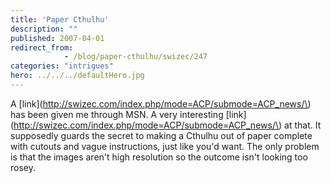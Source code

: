 ```yaml
---
title: 'Paper Cthulhu'
description: ""
published: 2007-04-01
redirect_from: 
            - /blog/paper-cthulhu/swizec/247
categories: "intrigues"
hero: ../../../defaultHero.jpg
---
```

A [link](http://swizec.com/index.php/mode=ACP/submode=ACP_news/\) has been given me through MSN. A very interesting [link](http://swizec.com/index.php/mode=ACP/submode=ACP_news/\) at that. It supposedly guards the secret to making a Cthulhu out of paper complete with cutouts and vague instructions, just like you&#x27;d want. The only problem is that the images aren&#x27;t high resolution so the outcome isn&#x27;t looking too rosey.
